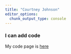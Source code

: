 ```yaml
---
title: "Courtney Johnson"
editor_options:
  chunk_output_type: console
---
```



### I can add code

My code page is [here](code.html)